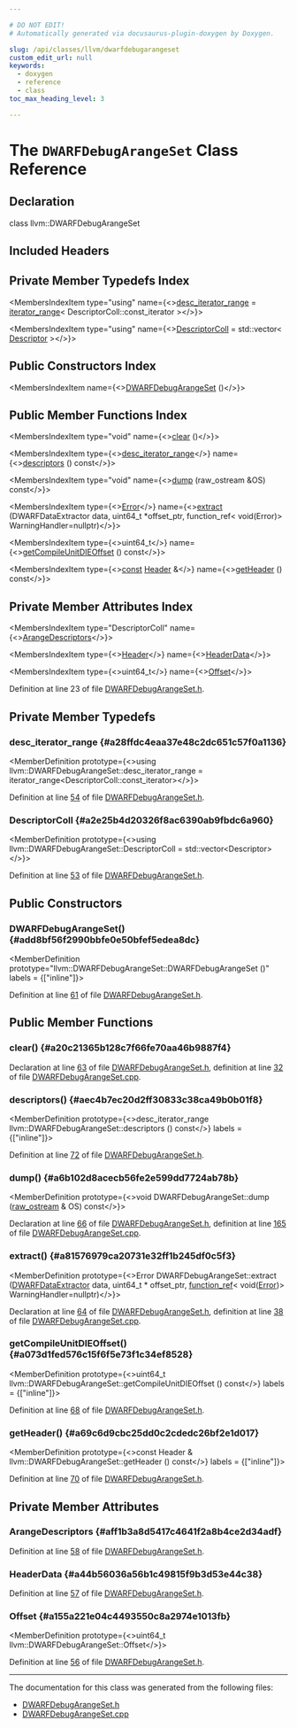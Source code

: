 ```yaml
---

# DO NOT EDIT!
# Automatically generated via docusaurus-plugin-doxygen by Doxygen.

slug: /api/classes/llvm/dwarfdebugarangeset
custom_edit_url: null
keywords:
  - doxygen
  - reference
  - class
toc_max_heading_level: 3

---
```





# The `DWARFDebugArangeSet` Class Reference

<DoxygenPage pluginConfig={pluginConfig}>



## Declaration

<CodeBlock>class llvm::DWARFDebugArangeSet</CodeBlock>

## Included Headers

<IncludesList>
<IncludesListItem
  filePath="llvm/DebugInfo/DWARF/DWARFDebugArangeSet.h"
  permalink="/docs/api/files/include/include/llvm/include/llvm/debuginfo/include/llvm/debuginfo/dwarf/dwarfdebugarangeset-h"
  isLocal="true" />
</IncludesList>

## Private Member Typedefs Index

<MembersIndex>

<MembersIndexItem
  type="using"
  name={<><a href="#a28ffdc4eaa37e48c2dc651c57f0a1136">desc&#95;iterator&#95;range</a> = <a href="/docs/api/classes/llvm/iterator-range">iterator&#95;range</a>&lt; DescriptorColl::const&#95;iterator &gt;</>}>
</MembersIndexItem>

<MembersIndexItem
  type="using"
  name={<><a href="#a2e25b4d20326f8ac6390ab9fbdc6a960">DescriptorColl</a> = std::vector&lt; <a href="/docs/api/structs/llvm/dwarfdebugarangeset/descriptor">Descriptor</a> &gt;</>}>
</MembersIndexItem>

</MembersIndex>

## Public Constructors Index

<MembersIndex>

<MembersIndexItem
  name={<><a href="#add8bf56f2990bbfe0e50bfef5edea8dc">DWARFDebugArangeSet</a> ()</>}>
</MembersIndexItem>

</MembersIndex>

## Public Member Functions Index

<MembersIndex>

<MembersIndexItem
  type="void"
  name={<><a href="#a20c21365b128c7f66fe70aa46b9887f4">clear</a> ()</>}>
</MembersIndexItem>

<MembersIndexItem
  type={<><a href="/docs/api/classes/llvm/iterator-range">desc&#95;iterator&#95;range</a></>}
  name={<><a href="#aec4b7ec20d2ff30833c38ca49b0b01f8">descriptors</a> () const</>}>
</MembersIndexItem>

<MembersIndexItem
  type="void"
  name={<><a href="#a6b102d8acecb56fe2e599dd7724ab78b">dump</a> (raw&#95;ostream &amp;OS) const</>}>
</MembersIndexItem>

<MembersIndexItem
  type={<><a href="/docs/api/classes/llvm/error">Error</a></>}
  name={<><a href="#a81576979ca20731e32ff1b245df0c5f3">extract</a> (DWARFDataExtractor data, uint64&#95;t &#42;offset&#95;ptr, function&#95;ref&lt; void(Error)&gt; WarningHandler=nullptr)</>}>
</MembersIndexItem>

<MembersIndexItem
  type={<>uint64&#95;t</>}
  name={<><a href="#a073d1fed576c15f6f5e73f1c34ef8528">getCompileUnitDIEOffset</a> () const</>}>
</MembersIndexItem>

<MembersIndexItem
  type={<><a href="/docs/api/files/lib/lib/target/lib/target/aarch64/aarch64promoteconstant-cpp/#a90f8350fecae261c25be85d38b451bff">const</a> <a href="/docs/api/structs/llvm/dwarfdebugarangeset/header">Header</a> &amp;</>}
  name={<><a href="#a69c6d9cbc25dd0c2cdedc26bf2e1d017">getHeader</a> () const</>}>
</MembersIndexItem>

</MembersIndex>

## Private Member Attributes Index

<MembersIndex>

<MembersIndexItem
  type="DescriptorColl"
  name={<><a href="#aff1b3a8d5417c4641f2a8b4ce2d34adf">ArangeDescriptors</a></>}>
</MembersIndexItem>

<MembersIndexItem
  type={<><a href="/docs/api/structs/llvm/dwarfdebugarangeset/header">Header</a></>}
  name={<><a href="#a44b56036a56b1c49815f9b3d53e44c38">HeaderData</a></>}>
</MembersIndexItem>

<MembersIndexItem
  type={<>uint64&#95;t</>}
  name={<><a href="#a155a221e04c4493550c8a2974e1013fb">Offset</a></>}>
</MembersIndexItem>

</MembersIndex>


Definition at line 23 of file <a href="/docs/api/files/include/include/llvm/include/llvm/debuginfo/include/llvm/debuginfo/dwarf/dwarfdebugarangeset-h">DWARFDebugArangeSet.h</a>.

<SectionDefinition>

## Private Member Typedefs

### desc&#95;iterator&#95;range {#a28ffdc4eaa37e48c2dc651c57f0a1136}

<MemberDefinition
  prototype={<>using llvm::DWARFDebugArangeSet::desc&#95;iterator&#95;range =  iterator&#95;range&lt;DescriptorColl::const&#95;iterator&gt;</>}>

Definition at line <a href="/docs/api/files/include/include/llvm/include/llvm/debuginfo/include/llvm/debuginfo/dwarf/dwarfdebugarangeset-h/#l00054">54</a> of file <a href="/docs/api/files/include/include/llvm/include/llvm/debuginfo/include/llvm/debuginfo/dwarf/dwarfdebugarangeset-h">DWARFDebugArangeSet.h</a>.
</MemberDefinition>

### DescriptorColl {#a2e25b4d20326f8ac6390ab9fbdc6a960}

<MemberDefinition
  prototype={<>using llvm::DWARFDebugArangeSet::DescriptorColl =  std::vector&lt;Descriptor&gt;</>}>

Definition at line <a href="/docs/api/files/include/include/llvm/include/llvm/debuginfo/include/llvm/debuginfo/dwarf/dwarfdebugarangeset-h/#l00053">53</a> of file <a href="/docs/api/files/include/include/llvm/include/llvm/debuginfo/include/llvm/debuginfo/dwarf/dwarfdebugarangeset-h">DWARFDebugArangeSet.h</a>.
</MemberDefinition>

</SectionDefinition>

<SectionDefinition>

## Public Constructors

### DWARFDebugArangeSet() {#add8bf56f2990bbfe0e50bfef5edea8dc}

<MemberDefinition
  prototype="llvm::DWARFDebugArangeSet::DWARFDebugArangeSet ()"
  labels = {["inline"]}>

Definition at line <a href="/docs/api/files/include/include/llvm/include/llvm/debuginfo/include/llvm/debuginfo/dwarf/dwarfdebugarangeset-h/#l00061">61</a> of file <a href="/docs/api/files/include/include/llvm/include/llvm/debuginfo/include/llvm/debuginfo/dwarf/dwarfdebugarangeset-h">DWARFDebugArangeSet.h</a>.
</MemberDefinition>

</SectionDefinition>

<SectionDefinition>

## Public Member Functions

### clear() {#a20c21365b128c7f66fe70aa46b9887f4}

<MemberDefinition
  prototype="void DWARFDebugArangeSet::clear ()">

Declaration at line <a href="/docs/api/files/include/include/llvm/include/llvm/debuginfo/include/llvm/debuginfo/dwarf/dwarfdebugarangeset-h/#l00063">63</a> of file <a href="/docs/api/files/include/include/llvm/include/llvm/debuginfo/include/llvm/debuginfo/dwarf/dwarfdebugarangeset-h">DWARFDebugArangeSet.h</a>, definition at line <a href="/docs/api/files/lib/lib/debuginfo/lib/debuginfo/dwarf/dwarfdebugarangeset-cpp/#l00032">32</a> of file <a href="/docs/api/files/lib/lib/debuginfo/lib/debuginfo/dwarf/dwarfdebugarangeset-cpp">DWARFDebugArangeSet.cpp</a>.
</MemberDefinition>

### descriptors() {#aec4b7ec20d2ff30833c38ca49b0b01f8}

<MemberDefinition
  prototype={<>desc&#95;iterator&#95;range llvm::DWARFDebugArangeSet::descriptors () const</>}
  labels = {["inline"]}>

Definition at line <a href="/docs/api/files/include/include/llvm/include/llvm/debuginfo/include/llvm/debuginfo/dwarf/dwarfdebugarangeset-h/#l00072">72</a> of file <a href="/docs/api/files/include/include/llvm/include/llvm/debuginfo/include/llvm/debuginfo/dwarf/dwarfdebugarangeset-h">DWARFDebugArangeSet.h</a>.
</MemberDefinition>

### dump() {#a6b102d8acecb56fe2e599dd7724ab78b}

<MemberDefinition
  prototype={<>void DWARFDebugArangeSet::dump (<a href="/docs/api/classes/llvm/raw-ostream">raw&#95;ostream</a> &amp; OS) const</>}>

Declaration at line <a href="/docs/api/files/include/include/llvm/include/llvm/debuginfo/include/llvm/debuginfo/dwarf/dwarfdebugarangeset-h/#l00066">66</a> of file <a href="/docs/api/files/include/include/llvm/include/llvm/debuginfo/include/llvm/debuginfo/dwarf/dwarfdebugarangeset-h">DWARFDebugArangeSet.h</a>, definition at line <a href="/docs/api/files/lib/lib/debuginfo/lib/debuginfo/dwarf/dwarfdebugarangeset-cpp/#l00165">165</a> of file <a href="/docs/api/files/lib/lib/debuginfo/lib/debuginfo/dwarf/dwarfdebugarangeset-cpp">DWARFDebugArangeSet.cpp</a>.
</MemberDefinition>

### extract() {#a81576979ca20731e32ff1b245df0c5f3}

<MemberDefinition
  prototype={<>Error DWARFDebugArangeSet::extract (<a href="/docs/api/classes/llvm/dwarfdataextractor">DWARFDataExtractor</a> data, uint64&#95;t &#42; offset_ptr, <a href="/docs/api/classes/llvm/function-ref">function&#95;ref</a>&lt; void(<a href="/docs/api/classes/llvm/error">Error</a>)&gt; WarningHandler=nullptr)</>}>

Declaration at line <a href="/docs/api/files/include/include/llvm/include/llvm/debuginfo/include/llvm/debuginfo/dwarf/dwarfdebugarangeset-h/#l00064">64</a> of file <a href="/docs/api/files/include/include/llvm/include/llvm/debuginfo/include/llvm/debuginfo/dwarf/dwarfdebugarangeset-h">DWARFDebugArangeSet.h</a>, definition at line <a href="/docs/api/files/lib/lib/debuginfo/lib/debuginfo/dwarf/dwarfdebugarangeset-cpp/#l00038">38</a> of file <a href="/docs/api/files/lib/lib/debuginfo/lib/debuginfo/dwarf/dwarfdebugarangeset-cpp">DWARFDebugArangeSet.cpp</a>.
</MemberDefinition>

### getCompileUnitDIEOffset() {#a073d1fed576c15f6f5e73f1c34ef8528}

<MemberDefinition
  prototype={<>uint64&#95;t llvm::DWARFDebugArangeSet::getCompileUnitDIEOffset () const</>}
  labels = {["inline"]}>

Definition at line <a href="/docs/api/files/include/include/llvm/include/llvm/debuginfo/include/llvm/debuginfo/dwarf/dwarfdebugarangeset-h/#l00068">68</a> of file <a href="/docs/api/files/include/include/llvm/include/llvm/debuginfo/include/llvm/debuginfo/dwarf/dwarfdebugarangeset-h">DWARFDebugArangeSet.h</a>.
</MemberDefinition>

### getHeader() {#a69c6d9cbc25dd0c2cdedc26bf2e1d017}

<MemberDefinition
  prototype={<>const Header &amp; llvm::DWARFDebugArangeSet::getHeader () const</>}
  labels = {["inline"]}>

Definition at line <a href="/docs/api/files/include/include/llvm/include/llvm/debuginfo/include/llvm/debuginfo/dwarf/dwarfdebugarangeset-h/#l00070">70</a> of file <a href="/docs/api/files/include/include/llvm/include/llvm/debuginfo/include/llvm/debuginfo/dwarf/dwarfdebugarangeset-h">DWARFDebugArangeSet.h</a>.
</MemberDefinition>

</SectionDefinition>

<SectionDefinition>

## Private Member Attributes

### ArangeDescriptors {#aff1b3a8d5417c4641f2a8b4ce2d34adf}

<MemberDefinition
  prototype="DescriptorColl llvm::DWARFDebugArangeSet::ArangeDescriptors">

Definition at line <a href="/docs/api/files/include/include/llvm/include/llvm/debuginfo/include/llvm/debuginfo/dwarf/dwarfdebugarangeset-h/#l00058">58</a> of file <a href="/docs/api/files/include/include/llvm/include/llvm/debuginfo/include/llvm/debuginfo/dwarf/dwarfdebugarangeset-h">DWARFDebugArangeSet.h</a>.
</MemberDefinition>

### HeaderData {#a44b56036a56b1c49815f9b3d53e44c38}

<MemberDefinition
  prototype="Header llvm::DWARFDebugArangeSet::HeaderData">

Definition at line <a href="/docs/api/files/include/include/llvm/include/llvm/debuginfo/include/llvm/debuginfo/dwarf/dwarfdebugarangeset-h/#l00057">57</a> of file <a href="/docs/api/files/include/include/llvm/include/llvm/debuginfo/include/llvm/debuginfo/dwarf/dwarfdebugarangeset-h">DWARFDebugArangeSet.h</a>.
</MemberDefinition>

### Offset {#a155a221e04c4493550c8a2974e1013fb}

<MemberDefinition
  prototype={<>uint64&#95;t llvm::DWARFDebugArangeSet::Offset</>}>

Definition at line <a href="/docs/api/files/include/include/llvm/include/llvm/debuginfo/include/llvm/debuginfo/dwarf/dwarfdebugarangeset-h/#l00056">56</a> of file <a href="/docs/api/files/include/include/llvm/include/llvm/debuginfo/include/llvm/debuginfo/dwarf/dwarfdebugarangeset-h">DWARFDebugArangeSet.h</a>.
</MemberDefinition>

</SectionDefinition>

<hr/>

The documentation for this class was generated from the following files:

<ul>
<li><a href="/docs/api/files/include/include/llvm/include/llvm/debuginfo/include/llvm/debuginfo/dwarf/dwarfdebugarangeset-h">DWARFDebugArangeSet.h</a></li>
<li><a href="/docs/api/files/lib/lib/debuginfo/lib/debuginfo/dwarf/dwarfdebugarangeset-cpp">DWARFDebugArangeSet.cpp</a></li>
</ul>

</DoxygenPage>
